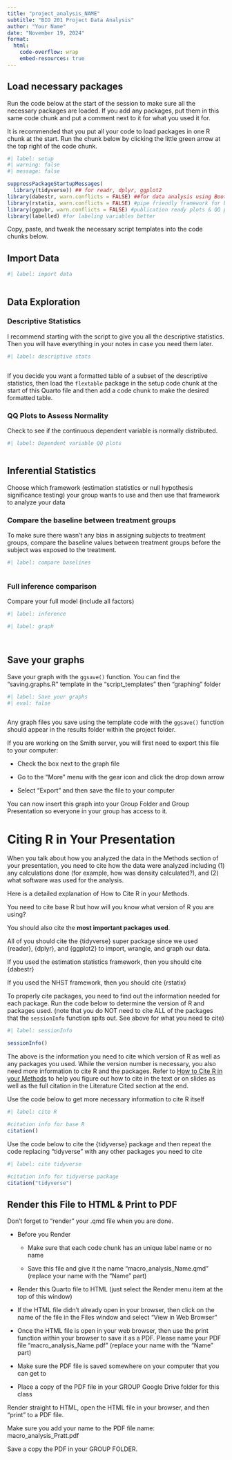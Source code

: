 ```yaml
---
title: "project_analysis_NAME"
subtitle: "BIO 201 Project Data Analysis"
author: "Your Name"
date: "November 19, 2024"
format: 
  html:
    code-overflow: wrap
    embed-resources: true
---
```


## Load necessary packages

Run the code below at the start of the session to make sure all the necessary packages are loaded. If you add any packages, put them in this same code chunk and put a comment next to it for what you used it for.

It is recommended that you put all your code to load packages in one R chunk at the start. Run the chunk below by clicking the little green arrow at the top right of the code chunk.

```r
#| label: setup
#| warning: false
#| message: false

suppressPackageStartupMessages(
  library(tidyverse)) ## for readr, dplyr, ggplot2
library(dabestr, warn.conflicts = FALSE) ##for data analysis using Bootstrap-coupled estimation
library(rstatix, warn.conflicts = FALSE) #pipe friendly framework for basic stats
library(ggpubr, warn.conflicts = FALSE) #publication ready plots & QQ plots
library(labelled) #for labeling variables better


```


Copy, paste, and tweak the necessary script templates into the code chunks below.


## Import Data


```r
#| label: import data



```



## Data Exploration

### Descriptive Statistics

I recommend starting with the script to give you all the descriptive statistics. Then you will have everything in your notes in case you need them later. 

```r
#| label: descriptive stats



```

If you decide you want a formatted table of a subset of the descriptive statistics, then load the `flextable` package in the setup code chunk at the start of this Quarto file and then add a code chunk to make the desired formatted table.


### QQ Plots to Assess Normality

Check to see if the continuous dependent variable is normally distributed.

```r
#| label: Dependent variable QQ plots 



```


## Inferential Statistics

Choose which framework (estimation statistics or null hypothesis significance testing) your group wants to use and then use that framework to analyze your data

### Compare the baseline between treatment groups

To make sure there wasn't any bias in assigning subjects to treatment groups, compare the baseline values between treatment groups before the subject was exposed to the treatment.

```r
#| label: compare baselines



```

### Full inference comparison

Compare your full model (include all factors)

```r
#| label: inference


```







```r
#| label: graph




```



## Save your graphs

Save your graph with the `ggsave()` function. You can find the "saving.graphs.R" template in the "script_templates" then "graphing" folder


```r
#| label: Save your graphs
#| eval: false



```


Any graph files you save using the template code with the `ggsave()` function should appear in the results folder within the project folder.

If you are working on the Smith server, you will first need to export this file to your computer:

-   Check the box next to the graph file

-   Go to the "More" menu with the gear icon and click the drop down arrow

-   Select "Export" and then save the file to your computer

You can now insert this graph into your Group Folder and Group Presentation so everyone in your group has access to it.

# Citing R in Your Presentation

When you talk about how you analyzed the data in the Methods section of your presentation, you need to cite how the data were analyzed including (1) any calculations done (for example, how was density calculated?), and (2) what software was used for the analysis.

Here is a detailed explanation of How to Cite R in your Methods.

You need to cite base R but how will you know what version of R you are using?

You should also cite the **most important packages used**.

All of you should cite the {tidyverse} super package since we used {reader}, {dplyr}, and {ggplot2} to import, wrangle, and graph our data. 

If you used the estimation statistics framework, then you should cite {dabestr}

If you used the NHST framework, then you should cite {rstatix}

To properly cite packages, you need to find out the information needed for each package. Run the code below to determine the version of R and packages used. (note that you do NOT need to cite ALL of the packages that the `sessionInfo` function spits out. See above for what you need to cite)

```r
#| label: sessionInfo

sessionInfo()

```

The above is the information you need to cite which version of R as well as any packages you used. While the version number is necessary, you also need more information to cite R and the packages. Refer to [How to Cite R in your Methods](https://docs.google.com/presentation/d/1RG4_R-MDOy1vbMz-M1gfOcMtgqWu9Kvv_R4ex5QdcVk/edit?usp=sharing) to help you figure out how to cite in the text or on slides as well as the full citation in the Literature Cited section at the end.

Use the code below to get more necessary information to cite R itself

```r
#| label: cite R

#citation info for base R 
citation()

```

Use the code below to cite the {tidyverse} package and then repeat the code replacing "tidyverse" with any other packages you need to cite

```r
#| label: cite tidyverse

#citation info for tidyverse package 
citation("tidyverse")

```

## Render this File to HTML & Print to PDF

Don't forget to "render" your .qmd file when you are done.

-   Before you Render

    -   Make sure that each code chunk has an unique label name or no name

    -   Save this file and give it the name "macro_analysis_Name.qmd" (replace your name with the "Name" part)

-   Render this Quarto file to HTML (just select the Render menu item at the top of this window)

-   If the HTML file didn't already open in your browser, then click on the name of the file in the Files window and select "View in Web Browser"

-   Once the HTML file is open in your web browser, then use the print function within your browser to save it as a PDF. Please name your PDF file "macro_analysis_Name.pdf" (replace your name with the "Name" part)

-   Make sure the PDF file is saved somewhere on your computer that you can get to

-   Place a copy of the PDF file in your GROUP Google Drive folder for this class

Render straight to HTML, open the HTML file in your browser, and then "print" to a PDF file.

Make sure you add your name to the PDF file name: macro_analysis_Pratt.pdf

Save a copy the PDF in your GROUP FOLDER.
